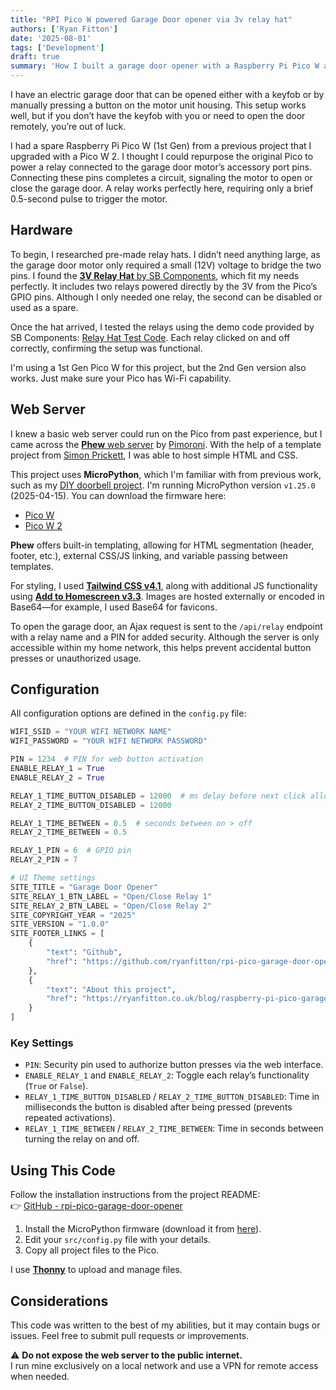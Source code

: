 ```yaml
---
title: "RPI Pico W powered Garage Door opener via 3v relay hat"
authors: ['Ryan Fitton']
date: '2025-08-01'
tags: ['Development']
draft: true
summary: 'How I built a garage door opener with a Raspberry Pi Pico W and 3V relay hat.'
---
```



I have an electric garage door that can be opened either with a keyfob or by manually pressing a button on the motor unit housing. This setup works well, but if you don’t have the keyfob with you or need to open the door remotely, you’re out of luck.

I had a spare Raspberry Pi Pico W (1st Gen) from a previous project that I upgraded with a Pico W 2. I thought I could repurpose the original Pico to power a relay connected to the garage door motor’s accessory port pins. Connecting these pins completes a circuit, signaling the motor to open or close the garage door. A relay works perfectly here, requiring only a brief 0.5-second pulse to trigger the motor.


## Hardware

To begin, I researched pre-made relay hats. I didn’t need anything large, as the garage door motor only required a small (12V) voltage to bridge the two pins. I found the [**3V Relay Hat** by SB Components](https://shop.sb-components.co.uk/products/pico-dual-channel-relay-hat), which fit my needs perfectly. It includes two relays powered directly by the 3V from the Pico’s GPIO pins. Although I only needed one relay, the second can be disabled or used as a spare.

Once the hat arrived, I tested the relays using the demo code provided by SB Components: [Relay Hat Test Code](https://github.com/sbcshop/Pico-3V-Relay-HAT/blob/main/test.py). Each relay clicked on and off correctly, confirming the setup was functional.

I'm using a 1st Gen Pico W for this project, but the 2nd Gen version also works. Just make sure your Pico has Wi-Fi capability.


## Web Server

I knew a basic web server could run on the Pico from past experience, but I came across the [**Phew** web server](https://github.com/pimoroni/phew) by [Pimoroni](https://shop.pimoroni.com/). With the help of a template project from [Simon Prickett](https://github.com/simonprickett/pimoroni-phew-template-demo), I was able to host simple HTML and CSS.

This project uses **MicroPython**, which I'm familiar with from previous work, such as my [DIY doorbell project](https://ryanfitton.co.uk/blog/diy-doorbell-chime-for-hikvision-isapi-with-a-raspberry-pi-pico/). I'm running MicroPython version `v1.25.0` (2025-04-15). You can download the firmware here:

- [Pico W](https://micropython.org/download/RPI_PICO_W/)
- [Pico W 2](https://micropython.org/download/RPI_PICO2_W/)

**Phew** offers built-in templating, allowing for HTML segmentation (header, footer, etc.), external CSS/JS linking, and variable passing between templates.

For styling, I used [**Tailwind CSS v4.1**](https://tailwindcss.com/blog/tailwindcss-v4-1), along with additional JS functionality using [**Add to Homescreen v3.3**](https://github.com/philfung/add-to-homescreen). Images are hosted externally or encoded in Base64—for example, I used Base64 for favicons.

To open the garage door, an Ajax request is sent to the `/api/relay` endpoint with a relay name and a PIN for added security. Although the server is only accessible within my home network, this helps prevent accidental button presses or unauthorized usage.


## Configuration

All configuration options are defined in the `config.py` file:

```python
WIFI_SSID = "YOUR WIFI NETWORK NAME"
WIFI_PASSWORD = "YOUR WIFI NETWORK PASSWORD"

PIN = 1234  # PIN for web button activation
ENABLE_RELAY_1 = True
ENABLE_RELAY_2 = True

RELAY_1_TIME_BUTTON_DISABLED = 12000  # ms delay before next click allowed
RELAY_2_TIME_BUTTON_DISABLED = 12000

RELAY_1_TIME_BETWEEN = 0.5  # seconds between on > off
RELAY_2_TIME_BETWEEN = 0.5

RELAY_1_PIN = 6  # GPIO pin
RELAY_2_PIN = 7

# UI Theme settings
SITE_TITLE = "Garage Door Opener"
SITE_RELAY_1_BTN_LABEL = "Open/Close Relay 1"
SITE_RELAY_2_BTN_LABEL = "Open/Close Relay 2"
SITE_COPYRIGHT_YEAR = "2025"
SITE_VERSION = "1.0.0"
SITE_FOOTER_LINKS = [
    {
        "text": "Github",
        "href": "https://github.com/ryanfitton/rpi-pico-garage-door-opener"
    },
    {
        "text": "About this project",
        "href": "https://ryanfitton.co.uk/blog/raspberry-pi-pico-garage-door-opener"
    }
]
```

### Key Settings

- `PIN`: Security pin used to authorize button presses via the web interface.
- `ENABLE_RELAY_1` and `ENABLE_RELAY_2`: Toggle each relay’s functionality (`True` or `False`).
- `RELAY_1_TIME_BUTTON_DISABLED` / `RELAY_2_TIME_BUTTON_DISABLED`: Time in milliseconds the button is disabled after being pressed (prevents repeated activations).
- `RELAY_1_TIME_BETWEEN` / `RELAY_2_TIME_BETWEEN`: Time in seconds between turning the relay on and off.


## Using This Code

Follow the installation instructions from the project README:  
👉 [GitHub - rpi-pico-garage-door-opener](https://github.com/ryanfitton/rpi-pico-garage-door-opener?tab=readme-ov-file#installation)

1. Install the MicroPython firmware (download it from [here](https://micropython.org/download/RPI_PICO_W/)).
2. Edit your `src/config.py` file with your details.
3. Copy all project files to the Pico.

I use [**Thonny**](https://thonny.org/) to upload and manage files.


## Considerations

This code was written to the best of my abilities, but it may contain bugs or issues. Feel free to submit pull requests or improvements.

⚠️ **Do not expose the web server to the public internet.**  
I run mine exclusively on a local network and use a VPN for remote access when needed.

